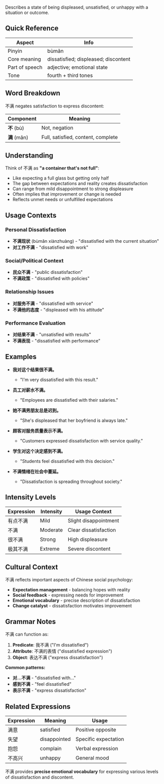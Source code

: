 Describes a state of being displeased, unsatisfied, or unhappy with a situation or outcome.

## Quick Reference

| Aspect         | Info                                 |
| -------------- | ------------------------------------ |
| Pinyin         | bùmǎn                                |
| Core meaning   | dissatisfied; displeased; discontent |
| Part of speech | adjective; emotional state           |
| Tone           | fourth + third tones                 |

## Word Breakdown

不满 negates satisfaction to express discontent:

| Component    | Meaning                            |
| ------------ | ---------------------------------- |
| **不** (bù)  | Not, negation                      |
| **满** (mǎn) | Full, satisfied, content, complete |

## Understanding

Think of 不满 as **"a container that's not full"**:

- Like expecting a full glass but getting only half
- The gap between expectations and reality creates dissatisfaction
- Can range from mild disappointment to strong displeasure
- Often implies that improvement or change is needed
- Reflects unmet needs or unfulfilled expectations

## Usage Contexts

### **Personal Dissatisfaction**

- **不满现状** (bùmǎn xiànzhuàng) - "dissatisfied with the current situation"
- **对工作不满** - "dissatisfied with work"

### **Social/Political Context**

- **民众不满** - "public dissatisfaction"
- **不满政策** - "dissatisfied with policies"

### **Relationship Issues**

- **对服务不满** - "dissatisfied with service"
- **不满他的态度** - "displeased with his attitude"

### **Performance Evaluation**

- **对结果不满** - "unsatisfied with results"
- **不满表现** - "dissatisfied with performance"

## Examples

- **我对这个结果很不满。**
  - "I'm very dissatisfied with this result."

- **员工对薪水不满。**
  - "Employees are dissatisfied with their salaries."

- **她不满男朋友总是迟到。**
  - "She's displeased that her boyfriend is always late."

- **顾客对服务质量表示不满。**
  - "Customers expressed dissatisfaction with service quality."

- **学生对这个决定感到不满。**
  - "Students feel dissatisfied with this decision."

- **不满情绪在社会中蔓延。**
  - "Dissatisfaction is spreading throughout society."

## Intensity Levels

| Expression | Intensity | Usage Context         |
| ---------- | --------- | --------------------- |
| 有点不满   | Mild      | Slight disappointment |
| 不满       | Moderate  | Clear dissatisfaction |
| 很不满     | Strong    | High displeasure      |
| 极其不满   | Extreme   | Severe discontent     |

## Cultural Context

不满 reflects important aspects of Chinese social psychology:

- **Expectation management** - balancing hopes with reality
- **Social feedback** - expressing needs for improvement
- **Emotional vocabulary** - precise description of dissatisfaction
- **Change catalyst** - dissatisfaction motivates improvement

## Grammar Notes

不满 can function as:

1. **Predicate**: 我不满 ("I'm dissatisfied")
2. **Attribute**: 不满的表情 ("dissatisfied expression")
3. **Object**: 表达不满 ("express dissatisfaction")

**Common patterns:**

- **对...不满** - "dissatisfied with..."
- **感到不满** - "feel dissatisfied"
- **表示不满** - "express dissatisfaction"

## Related Expressions

| Expression | Meaning      | Usage                |
| ---------- | ------------ | -------------------- |
| 满意       | satisfied    | Positive opposite    |
| 失望       | disappointed | Specific expectation |
| 抱怨       | complain     | Verbal expression    |
| 不高兴     | unhappy      | General mood         |

不满 provides **precise emotional vocabulary** for expressing various levels of dissatisfaction and
discontent.
